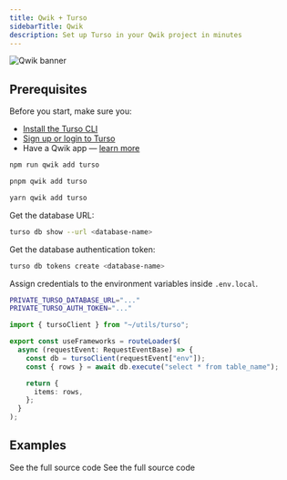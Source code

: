 ```yaml
---
title: Qwik + Turso
sidebarTitle: Qwik
description: Set up Turso in your Qwik project in minutes
---
```


![Qwik banner](/images/guides/qwik-banner.png)

## Prerequisites

Before you start, make sure you:

- [Install the Turso CLI](/cli/installation)
- [Sign up or login to Turso](/cli/authentication#signup)
- Have a Qwik app &mdash; [learn more](https://qwik.builder.io/docs/getting-started/#create-an-app-using-the-cli)

<Steps>

<Step title="Add Turso Integration">

<CodeGroup>

```bash npm
npm run qwik add turso
```

```bash pnpm
pnpm qwik add turso
```

```bash yarn
yarn qwik add turso
```

</CodeGroup>

</Step>

<Step title="Configure database credentials">

Get the database URL:

```bash
turso db show --url <database-name>
```

Get the database authentication token:

```bash
turso db tokens create <database-name>
```

Assign credentials to the environment variables inside `.env.local`.

```bash
PRIVATE_TURSO_DATABASE_URL="..."
PRIVATE_TURSO_AUTH_TOKEN="..."
```

</Step>

<Step title="Execute SQL">

```ts
import { tursoClient } from "~/utils/turso";

export const useFrameworks = routeLoader$(
  async (requestEvent: RequestEventBase) => {
    const db = tursoClient(requestEvent["env"]);
    const { rows } = await db.execute("select * from table_name");

    return {
      items: rows,
    };
  }
);
```

</Step>

</Steps>

## Examples

<CardGroup cols={2}>
  <Card
    title="Social Website"
    icon="github"
    href="https://github.com/turso-extended/app-find-me-on"
  >
    See the full source code
  </Card>
  <Card
    title="Shopping Cart"
    icon="github"
    href="https://github.com/turso-extended/app-turqw-store"
  >
    See the full source code
  </Card>
</CardGroup>
